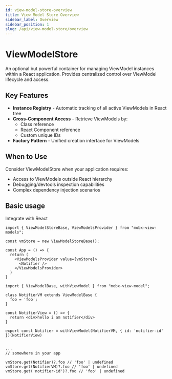 ```yaml
---
id: view-model-store-overview
title: View Model Store Overview
sidebar_label: Overview
sidebar_position: 1
slug: /api/view-model-store/overview
---
```


# ViewModelStore  

An optional but powerful container for managing ViewModel instances within a React application. Provides centralized control over ViewModel lifecycle and access.

## Key Features
- **Instance Registry** - Automatic tracking of all active ViewModels in React tree
- **Cross-Component Access** - Retrieve ViewModels by:
  - Class reference
  - React Component reference
  - Custom unique IDs  
- **Factory Pattern** - Unified creation interface for ViewModels  

## When to Use
Consider ViewModelStore when your application requires:
- Access to ViewModels outside React hierarchy
- Debugging/devtools inspection capabilities
- Complex dependency injection scenarios


## Basic usage  

Integrate with React  

```tsx 
import { ViewModelStoreBase, ViewModelsProvider } from "mobx-view-models";

const vmStore = new ViewModelStoreBase();

const App = () => {
  return (
    <ViewModelsProvider value={vmStore}>
      <Notifier />
    </ViewModelsProvider>
  )
}
```

```tsx
import { ViewModelBase, withViewModel } from "mobx-view-model";

class NotifierVM extends ViewModelBase {
  foo = 'foo';
}

const NotifierView = () => {
  return <div>hello i am notifier</div>
}

export const Notifier = withViewModel(NotifierVM, { id: 'notifier-id' })(NotifierView)


...
// somewhere in your app

vmStore.get(Notifier)?.foo // 'foo' | undefined
vmStore.get(NotifierVM)?.foo // 'foo' | undefined
vmStore.get('notifier-id')?.foo // 'foo' | undefined
```
